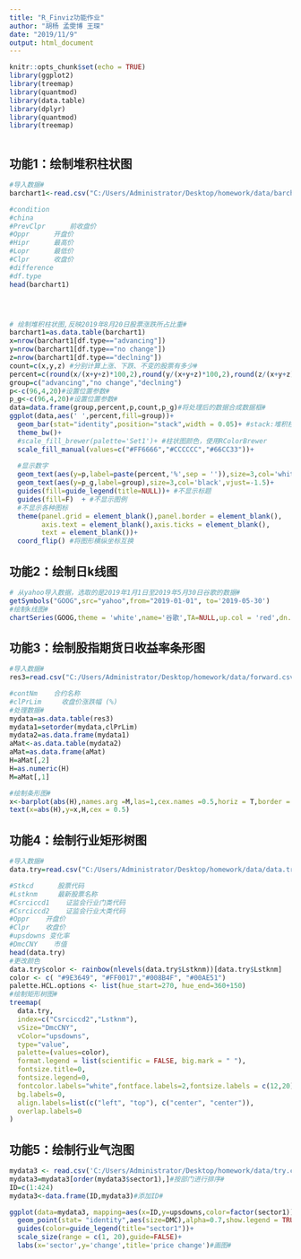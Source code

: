 ---
title: "R_Finviz功能作业"
author: "胡杨 孟雯博 王琛"
date: "2019/11/9"
output: html_document
---
```{r}
knitr::opts_chunk$set(echo = TRUE)
library(ggplot2)
library(treemap)
library(quantmod)
library(data.table)
library(dplyr)
library(quantmod)
library(treemap)



```


## 功能1：绘制堆积柱状图
```{r}
#导入数据#
barchart1<-read.csv("C:/Users/Administrator/Desktop/homework/data/barchart1.csv")

#condition        
#china          
#PrevClpr      前收盘价    
#Oppr      开盘价     
#Hipr      最高价     
#Lopr      最低价     
#Clpr      收盘价     
#difference           
#df.type 
head(barchart1)




# 绘制堆积柱状图,反映2019年8月20日股票涨跌所占比重#
barchart1=as.data.table(barchart1)
x=nrow(barchart1[df.type=="advancing"])
y=nrow(barchart1[df.type=="no change"])
z=nrow(barchart1[df.type=="declning"])
count=c(x,y,z) #分别计算上涨、下跌、不变的股票有多少#
percent=c(round(x/(x+y+z)*100,2),round(y/(x+y+z)*100,2),round(z/(x+y+z)*100,2))#计算各部分所占比例#
group=c("advancing","no change","declning")
p<-c(96,4,20)#设置位置参数#
p_g<-c(96,4,20)#设置位置参数#
data=data.frame(group,percent,p,count,p_g)#将处理后的数据合成数据框#
ggplot(data,aes(' ',percent,fill=group))+
  geom_bar(stat="identity",position="stack",width = 0.05)+ #stack:堆积柱状图，width:柱状图宽度
  theme_bw()+
  #scale_fill_brewer(palette='Set1')+ #柱状图颜色，使用RColorBrewer
  scale_fill_manual(values=c("#FF6666","#CCCCCC","#66CC33"))+
 
  #显示数字
  geom_text(aes(y=p,label=paste(percent,'%',sep = '')),size=3,col='white')+
  geom_text(aes(y=p_g,label=group),size=3,col='black',vjust=-1.5)+
  guides(fill=guide_legend(title=NULL))+ #不显示标题
  guides(fill=F)  + #不显示图例
  #不显示各种图标
  theme(panel.grid = element_blank(),panel.border = element_blank(),
        axis.text = element_blank(),axis.ticks = element_blank(),
        text = element_blank())+
  coord_flip() #将图形横纵坐标互换
```


## 功能2：绘制日k线图
```{r K线图}
# 从yahoo导入数据，选取的是2019年1月1日至2019年5月30日谷歌的数据#
getSymbols("GOOG",src="yahoo",from="2019-01-01", to='2019-05-30') 
#绘制k线图#
chartSeries(GOOG,theme = 'white',name='谷歌',TA=NULL,up.col = 'red',dn.col = 'green',color.vol=FALSE)
```


## 功能3：绘制股指期货日收益率条形图
```{r}
#导入数据#
res3=read.csv("C:/Users/Administrator/Desktop/homework/data/forward.csv",header=T)

#contNm    合约名称
#clPrLim     收盘价涨跌幅 (%)
#处理数据#
mydata=as.data.table(res3)
mydata1=setorder(mydata,clPrLim)
mydata2=as.data.frame(mydata1)
aMat<-as.data.table(mydata2)
aMat=as.data.frame(aMat)
H=aMat[,2]
H=as.numeric(H)
M=aMat[,1]

#绘制条形图#
x<-barplot(abs(H),names.arg =M,las=1,cex.names =0.5,horiz = T,border = NA,width=0.1,xlim = c(0,1),col=colorRampPalette(c("green", "red"))(33))
text(x=abs(H),y=x,H,cex = 0.5)

```


## 功能4：绘制行业矩形树图
```{r}
#导入数据#
data.try=read.csv("C:/Users/Administrator/Desktop/homework/data/data.try.csv",header=T)

#Stkcd      股票代码
#Lstknm     最新股票名称
#Csrciccd1    证监会行业门类代码
#Csrciccd2    证监会行业大类代码
#Oppr    开盘价
#Clpr    收盘价
#upsdowns 变化率
#DmcCNY    市值
head(data.try)
#更改颜色
data.try$color <- rainbow(nlevels(data.try$Lstknm))[data.try$Lstknm]  
color <- c( "#9E3649", "#FF0017","#008B4F", "#00AE51")
palette.HCL.options <- list(hue_start=270, hue_end=360+150)
#绘制矩形树图#
treemap(
  data.try,
  index=c("Csrciccd2","Lstknm"),
  vSize="DmcCNY",
  vColor="upsdowns",
  type="value",
  palette=(values=color),
  format.legend = list(scientific = FALSE, big.mark = " "),
  fontsize.title=0,
  fontsize.legend=0,
  fontcolor.labels="white",fontface.labels=2,fontsize.labels = c(12,20),
  bg.labels=0,
  align.labels=list(c("left", "top"), c("center", "center")),
  overlap.labels=0
)
```


## 功能5：绘制行业气泡图#
```{r}
mydata3 <- read.csv('C:/Users/Administrator/Desktop/homework/data/try.csv',header=T)#导入数据#
mydata3=mydata3[order(mydata3$sector1),]#按部门进行排序#
ID=c(1:424)
mydata3<-data.frame(ID,mydata3)#添加ID#

ggplot(data=mydata3, mapping=aes(x=ID,y=upsdowns,color=factor(sector1)))+
  geom_point(stat= "identity",aes(size=DMC),alpha=0.7,show.legend = TRUE)+ 
  guides(color=guide_legend(title="sector1"))+
  scale_size(range = c(1, 20),guide=FALSE)+
  labs(x='sector',y='change',title='price change')#画图#
```

 


